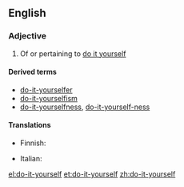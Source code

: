 ==English==

===Adjective===
{{en-adj|-|pos=[[do]]-[[it]]-[[yourself]]}}

# Of or pertaining to [[do it yourself]]

====Derived terms====
* [[do-it-yourselfer]]
* [[do-it-yourselfism]]
* [[do-it-yourselfness]], [[do-it-yourself-ness]]

====Translations====
{{trans-top|of or pertaining to do it yourself}}
* Finnish: {{t|fi|tee-se-itse}}
{{trans-mid}}
* Italian: {{t-|it|fai da te}}
{{trans-bottom}}

[[el:do-it-yourself]]
[[et:do-it-yourself]]
[[zh:do-it-yourself]]